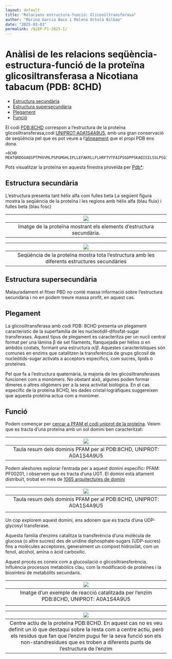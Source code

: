 ---
layout: default
title: "Relacions estructura-funció: Glicosiltransferasa"
author: "Marina Garcia Baco i Malena Ortolà Bilbao"
date: "2025-03-03"
permalink: /QiEP-P1-2025-I/
---

 <head>
    <meta charset="utf-8">
    <title>{{ page.title }}</title>
<script src="https://cdn.jsdelivr.net/npm/babel-polyfill/dist/polyfill.min.js"></script>
    <!-- Web component polyfill (only loads what it needs) -->
<script src="https://cdn.jsdelivr.net/npm/@webcomponents/webcomponentsjs/webcomponents-lite.js" charset="utf-8"></script>
    <!-- Required to polyfill modern browsers as code is ES5 for IE... -->
<script src="https://cdn.jsdelivr.net/npm/@webcomponents/webcomponentsjs/custom-elements-es5-adapter.js" charset="utf-8"></script>

<link rel="stylesheet" type="text/css" href="https://www.ebi.ac.uk/pdbe/pdb-component-library/css/pdbe-molstar-1.2.1.css">
<script type="text/javascript" src="https://www.ebi.ac.uk/pdbe/pdb-component-library/js/pdbe-molstar-component-1.2.1.js"></script>
<style>
        #myViewer{
          float:none;
          width:400px;
          height:400px;
          position:relative;
        }
    </style>
  </head>
  

<h1> Anàlisi de les relacions seqüència-estructura-funció de la proteïna glicosiltransferasa a Nicotiana tabacum (PDB: 8CHD)</h1>

- [Estructura secundària](#estructura-secundària)
- [Estructura supersecundària](#estructura-supersecundària)
- [Plegament](#plegament)
- [Funció](#funció)


 El codi [PDB:8CHD](https://www.rcsb.org/structure/8CHD) correspon a l'estructura de la proteïna glicosiltransferasa,codi [UNIPROT:A0A1S4A9U5](https://www.uniprot.org/uniprot/A0A1S4A9U5), amb una gran conservació de seqüència pel que es pot veure a l'[alineament](https://www.rcsb.org/uniprot/A0A1S4A9U5) que el propi PDB ens dona.
```fasta
>8CHD
MEATQRDGGAQSPTPHVVMLPSPGMGHLIPLLEFAKRLLFLHRFTVTFAIPSGDPPSKAQISILSSLPSGIDYVFLPPVNFHDLPKDTKAGVFIVLAVARSLPSFRDLFKSMVANTNLVALVVDQFGTDAFDVAREFNVSPYIFFPCAAMTLSFLLRLPEFDETVAGEYRELPEPIRLSGCAPIPGKDLAGPFHDRENDAYKLFLHNAKRYALADGIFLNSFPELEPGAIKALLEEESRKPLVHPVGPLVQIDSSGSEEGAECLKWLEEQPHGSVLFVSFGSGGALSSDQINELALGLEMSGHRFIWVVRSPSDEAANASFFSVHSQNDPLSFLPEGFLEGTRGRSVVVPSWAPQAQILSHSSTGGFLSHCGWNSTLESVVYGVPLIAWPLYAEQKMNAILLTEDIKAALRPKINEESGLIEKEEIAEVVKELFEGEDGKRVRAKMEELKDAAVRVLGEDGSSSTLSEVVQKWKRKISG
```

Pots visualitzar la proteïna en aquesta finestra proveïda per [Pdb*](https://www.rcsb.org/3d-view/8chd):

  
## Estructura secundària

L'estructura presenta tant hèlix alfa com fulles beta
La següent figura mostra la seqüència de la proteïna i les regions amb hèlix alfa (blau fluix) i fulles beta (blau fosc)

|![](./8CHD_2nd.png)|
|:--:|
|Imatge de la proteïna mostrant els elements d'estructura secundària.|


|![](./estructura_8CHD.png)|
|:--:|
|Seqüència de la proteïna mostra tota l'estructura amb les diferents estructures secundàries|
## Estructura supersecundària

Malauradament el fitxer PBD no conté massa informació sobre l'estructura secundària i no en podem treure massa profit, en aquest cas.

## Plegament

La glicosiltransferasa amb codi PDB: 8CHD presenta un plegament característic de la superfamília de les nucleotidil-difosfat-sugar transferases. Aquest tipus de plegament es caracteritza per un nucli central format per una làmina β de set filaments, flanquejada per hèlixs α en ambdós costats, formant una estructura $\alpha/\beta$. 
Aquestes característiques són comunes en enzims que catalitzen la transferència de grups glicosil de nucleòtids-sugar activats a acceptors específics, com sucres, lípids o proteïnes.

Pel que fa a l'estructura quaternària, la majoria de les glicosiltransferases funcionen com a monòmers. No obstant això, algunes poden formar dímeres o altres oligòmers per a la seva activitat biològica. En el cas específic de la proteïna 8CHD, les dades cristal·logràfiques suggereixen que aquesta proteïna actua com a monòmer.

## Funció
Podem començar per [cercar a PFAM el codi uniprot de la proteïna](https://www.ebi.ac.uk/interpro/protein/UniProt/A0A1S4A9U5/entry/pfam/#table). Veiem que es tracta d'una proteïna amb un sol domini ben caracteritzat:

|![](./pfam_domini.png)|
|:--:|
|Taula resum dels dominis PFAM per al PDB:8CHD, UNIPROT: A0A1S4A9U5|

Podem aleshores explorar l'entrada per a aquest domini específic: PFAM: PF00201, i observem que es tracta d'una UGT. El domini està altament distribuït, trobat en més de [1065 arquitectures de domini](https://www.ebi.ac.uk/interpro/entry/pfam/PF00201/domain_architecture/)

|![](./dominis_diferents.png)|
|:--:|
|Taula resum dels dominis PFAM per al PDB:8CHD, UNIPROT: A0A1S4A9U5
|

Un cop explorem aquest domini, ens adonem que es tracta d’una UDP-glycosyl transferase. 

Aquesta familia d’enzims catalitza la transferència d’una molècula de glucosa (o altre sucres) des de uridine diphosphate-sugars (UDP-sucres) fins a molècules acceptores, generalment un compost hidroxilat, com un fenol, alcohol, amina o àcid carboxílic. 

Aquest procés es coneix com a glucosilació o glicosiltransferència.
Influència processos metabòlics clau, com la modificació de proteïnes i la biosíntesi de metabòlits secundaris.

|![](./reaccio.png)|
|:--:|
|Imatge d'un exemple de reacció catalitzada per l'enzim PDB:8CHD, UNIPROT: A0A1S4A9U5
|


|![](./centre_actiu.png)|
|:--:|
|Centre actiu de la proteïna PDB:8CHD. En aquest cas no es veu definit un ió que destaqui sobre la resta com a centre actiu, però els residus que fan que l'enzim pugui fer la seva funció son els non-standresidues que es troben a diferents punts de l'estructura de l'enzim|

